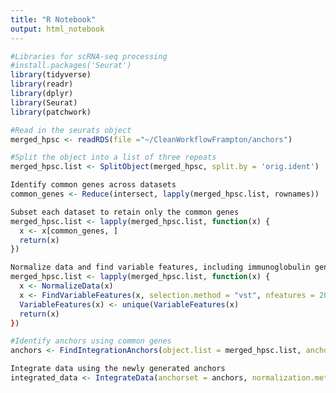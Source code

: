 ```yaml
---
title: "R Notebook"
output: html_notebook
---
```


```r
#Libraries for scRNA-seq processing
#install.packages('Seurat')
library(tidyverse)
library(readr)
library(dplyr)
library(Seurat)
library(patchwork)
```

```r
#Read in the seurats object
merged_hpsc <- readRDS(file ="~/CleanWorkflowFrampton/anchors")
```

```r
#Split the object into a list of three repeats
merged_hpsc.list <- SplitObject(merged_hpsc, split.by = 'orig.ident')
```

```r
Identify common genes across datasets
common_genes <- Reduce(intersect, lapply(merged_hpsc.list, rownames))

Subset each dataset to retain only the common genes
merged_hpsc.list <- lapply(merged_hpsc.list, function(x) {
  x <- x[common_genes, ]
  return(x)
})

Normalize data and find variable features, including immunoglobulin genes
merged_hpsc.list <- lapply(merged_hpsc.list, function(x) {
  x <- NormalizeData(x)
  x <- FindVariableFeatures(x, selection.method = "vst", nfeatures = 2000)
  VariableFeatures(x) <- unique(VariableFeatures(x)
  return(x)
})
```

```r
#Identify anchors using common genes
anchors <- FindIntegrationAnchors(object.list = merged_hpsc.list, anchor.features = common_genes, normalization.method = "LogNormalize")
```

```r
Integrate data using the newly generated anchors
integrated_data <- IntegrateData(anchorset = anchors, normalization.method = "LogNormalize", verbose = TRUE)
```
